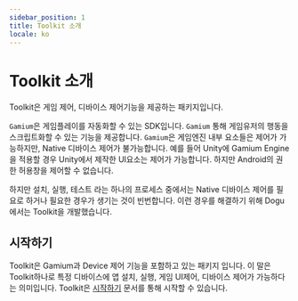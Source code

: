 ```yaml
---
sidebar_position: 1
title: Toolkit 소개
locale: ko
---
```


# Toolkit 소개

Toolkit은 게임 제어, 디바이스 제어기능을 제공하는 패키지입니다.

`Gamium`은 게임플레이를 자동화할 수 있는 SDK입니다. `Gamium` 통해 게임유저의 행동을 스크립트화할 수 있는 기능을 제공합니다.
`Gamium`은 게임엔진 내부 요소들은 제어가 가능하지만, Native 디바이스 제어가 불가능합니다. 예를 들어 Unity에 Gamium Engine을 적용할 경우 Unity에서 제작한 UI요소는 제어가 가능합니다. 하지만 Android의 권한 허용창을 제어할 수 없습니다.

하지만 설치, 실행, 테스트 라는 하나의 프로세스 중에서는 Native 디바이스 제어를 필요로 하거나 필요한 경우가 생기는 것이 빈번합니다.
이런 경우를 해결하기 위해 Dogu에서는 Toolkit을 개발했습니다.

## 시작하기

Toolkit은 Gamium과 Device 제어 기능을 포함하고 있는 패키지 입니다. 이 말은 Toolkit하나로 특정 디바이스에 앱 설치, 실행, 게임 UI제어, 디바이스 제어가 가능하다는 의미입니다.
Toolkit은 [시작하기](quick-start) 문서를 통해 시작할 수 있습니다.
